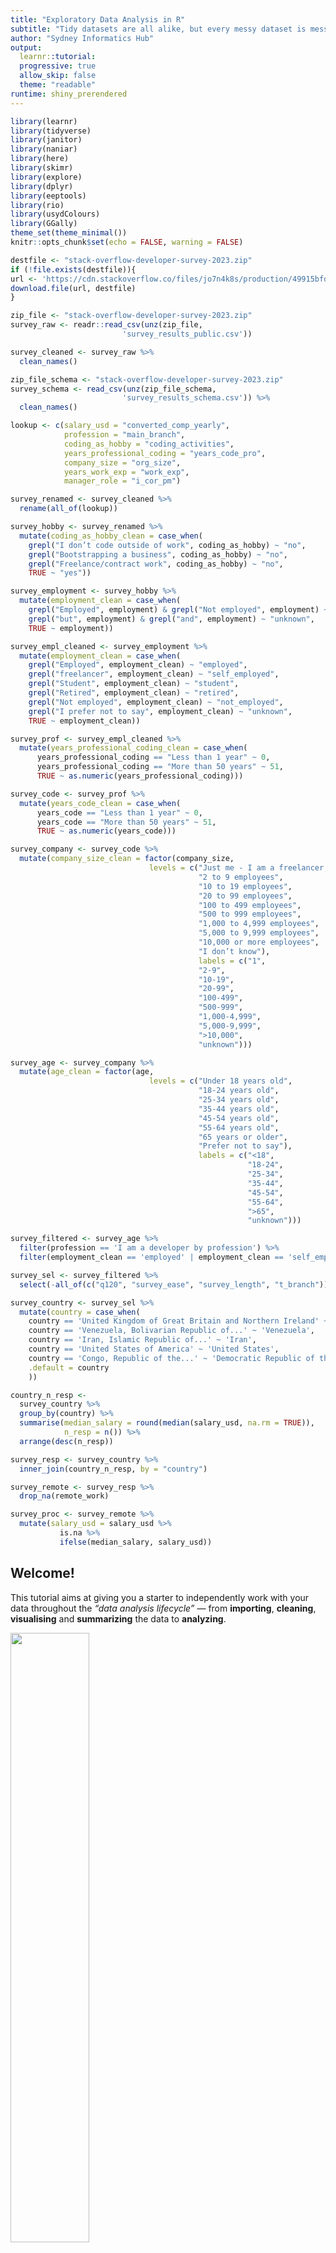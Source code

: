 ```yaml
---
title: "Exploratory Data Analysis in R"
subtitle: "Tidy datasets are all alike, but every messy dataset is messy in its own way"
author: "Sydney Informatics Hub"
output:
  learnr::tutorial:
  progressive: true
  allow_skip: false
  theme: "readable"
runtime: shiny_prerendered
---
```


```r
library(learnr)
library(tidyverse)
library(janitor)
library(naniar)
library(here)
library(skimr)
library(explore)
library(dplyr)
library(eeptools)
library(rio)
library(usydColours)
library(GGally)
theme_set(theme_minimal())
knitr::opts_chunk$set(echo = FALSE, warning = FALSE)

destfile <- "stack-overflow-developer-survey-2023.zip"
if (!file.exists(destfile)){
url <- 'https://cdn.stackoverflow.co/files/jo7n4k8s/production/49915bfd46d0902c3564fd9a06b509d08a20488c.zip/stack-overflow-developer-survey-2023.zip'
download.file(url, destfile)
}

zip_file <- "stack-overflow-developer-survey-2023.zip"
survey_raw <- readr::read_csv(unz(zip_file, 
                         'survey_results_public.csv'))

survey_cleaned <- survey_raw %>%
  clean_names()

zip_file_schema <- "stack-overflow-developer-survey-2023.zip"
survey_schema <- read_csv(unz(zip_file_schema, 
                         'survey_results_schema.csv')) %>%
  clean_names()

lookup <- c(salary_usd = "converted_comp_yearly", 
            profession = "main_branch",
            coding_as_hobby = "coding_activities",
            years_professional_coding = "years_code_pro",
            company_size = "org_size",
            years_work_exp = "work_exp",
            manager_role = "i_cor_pm")

survey_renamed <- survey_cleaned %>%
  rename(all_of(lookup))

survey_hobby <- survey_renamed %>% 
  mutate(coding_as_hobby_clean = case_when(
    grepl("I don’t code outside of work", coding_as_hobby) ~ "no",
    grepl("Bootstrapping a business", coding_as_hobby) ~ "no",
    grepl("Freelance/contract work", coding_as_hobby) ~ "no",
    TRUE ~ "yes"))

survey_employment <- survey_hobby %>% 
  mutate(employment_clean = case_when(
    grepl("Employed", employment) & grepl("Not employed", employment) ~ "unknown",
    grepl("but", employment) & grepl("and", employment) ~ "unknown",
    TRUE ~ employment))

survey_empl_cleaned <- survey_employment %>% 
  mutate(employment_clean = case_when(
    grepl("Employed", employment_clean) ~ "employed",
    grepl("freelancer", employment_clean) ~ "self_employed",
    grepl("Student", employment_clean) ~ "student",
    grepl("Retired", employment_clean) ~ "retired",
    grepl("Not employed", employment_clean) ~ "not_employed",
    grepl("I prefer not to say", employment_clean) ~ "unknown",
    TRUE ~ employment_clean))

survey_prof <- survey_empl_cleaned %>%
  mutate(years_professional_coding_clean = case_when(
      years_professional_coding == "Less than 1 year" ~ 0,
      years_professional_coding == "More than 50 years" ~ 51,
      TRUE ~ as.numeric(years_professional_coding)))

survey_code <- survey_prof %>%
  mutate(years_code_clean = case_when(
      years_code == "Less than 1 year" ~ 0,
      years_code == "More than 50 years" ~ 51,
      TRUE ~ as.numeric(years_code)))

survey_company <- survey_code %>%
  mutate(company_size_clean = factor(company_size,
                               levels = c("Just me - I am a freelancer, sole proprietor, etc.)",
                                          "2 to 9 employees",
                                          "10 to 19 employees",
                                          "20 to 99 employees",
                                          "100 to 499 employees",
                                          "500 to 999 employees",
                                          "1,000 to 4,999 employees",
                                          "5,000 to 9,999 employees",
                                          "10,000 or more employees",
                                          "I don’t know"),
                                          labels = c("1",
                                          "2-9",
                                          "10-19",
                                          "20-99",
                                          "100-499",
                                          "500-999",
                                          "1,000-4,999",
                                          "5,000-9,999",
                                          ">10,000",
                                          "unknown")))

survey_age <- survey_company %>%
  mutate(age_clean = factor(age,
                               levels = c("Under 18 years old",
                                          "18-24 years old",
                                          "25-34 years old",
                                          "35-44 years old",
                                          "45-54 years old",
                                          "55-64 years old",
                                          "65 years or older",
                                          "Prefer not to say"),
                                          labels = c("<18",
                                                     "18-24",
                                                     "25-34",
                                                     "35-44",
                                                     "45-54",
                                                     "55-64",
                                                     ">65",
                                                     "unknown")))

survey_filtered <- survey_age %>%
  filter(profession == 'I am a developer by profession') %>% 
  filter(employment_clean == 'employed' | employment_clean == 'self_employed')

survey_sel <- survey_filtered %>%
  select(-all_of(c("q120", "survey_ease", "survey_length", "t_branch")))

survey_country <- survey_sel %>%
  mutate(country = case_when(
    country == 'United Kingdom of Great Britain and Northern Ireland' ~ 'United Kingdom',
    country == 'Venezuela, Bolivarian Republic of...' ~ 'Venezuela',
    country == 'Iran, Islamic Republic of...' ~ 'Iran',
    country == 'United States of America' ~ 'United States',
    country == 'Congo, Republic of the...' ~ 'Democratic Republic of the Congo', 
    .default = country
    ))

country_n_resp <- 
  survey_country %>% 
  group_by(country) %>% 
  summarise(median_salary = round(median(salary_usd, na.rm = TRUE)), 
            n_resp = n()) %>%
  arrange(desc(n_resp))

survey_resp <- survey_country %>%
  inner_join(country_n_resp, by = "country")

survey_remote <- survey_resp %>%
  drop_na(remote_work)

survey_proc <- survey_remote %>%
  mutate(salary_usd = salary_usd %>%
           is.na %>%
           ifelse(median_salary, salary_usd))
```

## Welcome!

This tutorial aims at giving you a starter to independently work with your data throughout the *"data analysis lifecycle"* --- from **importing**, **cleaning**, **visualising** and **summarizing** the data to **analyzing**.

![](images/data_loop.png){width="50%"}

To follow this tutorial, you need some familiarity with **tidyverse** packages like *dplyr* and *ggplot2*.

**Now let's get started!**

## Learning objectives

Incorrect or inconsistent data leads to false conclusions. And so, how well you clean and understand the data has a high impact on the quality of the results.

In fact, a simple algorithm can outweigh a complex one just because it was given enough and high-quality data.

For these reasons, it is important to have a step-by-step guideline, a cheat sheet, that walks through the quality checks to be applied.

With this tutorial you will:

-   Understand data-type constraints, checks and the role of data cleaning techniques in standardising data formats, handling missing values, and addressing outliers;
-   Develop exploratory data analysis skills to visualise data distributions, detect outliers, and explore relationships between variables.

## The dataset

The *Stack Overflow Developer Survey* is a highly anticipated annual event that provides valuable insights into the preferences, trends, and experiences of developers worldwide. In May 2023, over 90,000 developers participated in the survey, sharing their perspectives on learning methods, preferred tools, and salary trends. The [latest dataset 2023](https://survey.stackoverflow.co/2023/#overview) is available [here](https://insights.stackoverflow.com/survey/).

![](images/so2023.png){width="50%"}

This is the voice of the developer. Analysts, IT leaders, reporters, and other developers turn to this report to stay up to date with the evolving developer experience, technologies that are rising or falling in favor, and to understand where tech might be going next.

EDA lacks a formal structure with a strict set of rules. In the early stages of EDA you are encouraged to explore every idea that comes to mind. While some of these ideas will prove fruitful, others may lead to dead ends. As your exploration continues, you will narrow down a few insightful findings that you'll eventually write up and communicate to others.

## Import your data

We can read .csv files into R using `read_csv()`. The first argument is the most important: the path to the file. You can think about the path as the address of the file: the file is called `survey_results_public.csv` and it is within the `stack-overflow-developer-survey-2023.zip` file.

```r
survey_zip_file <- "stack-overflow-developer-survey-2023.zip"

survey_raw <- readr::____(unz(survey_zip_file, 
                         'survey_results_public.csv'))
```

You can read more about how to get different formats of data types into R [here](https://jhudatascience.org/tidyversecourse/get-data.html).

Now that we have seen how to import a dataset, we can start the process of "cleaning" it. Cleaning, processing, wrangling, tidying, etc are all synonyms you may have heard being used for this process.

### Data semantics

A dataset is a collection of *values*, usually either numbers (if quantitative) or strings (if qualitative). Every value belongs to a **variable** and an **observation**:

-   A variable contains all values that measure the same underlying attribute (like height, temperature, duration) across units;

-   An observation contains all values measured on the same unit (like a person, or a day, or a race) across attributes.

A dataset is messy or clean/tidy depending on how rows and columns are matched up with observations and variables. In **tidy data**:

-   Each variable is a column;

-   Each observation is a row;

-   Each cell is a single measurement.

> Ref. [*Hadley Wickham's 2014 "Tidy Data" paper in the Journal of Statistical Software*](https://vita.had.co.nz/papers/tidy-data.pdf)

![](images/tidy_data.png){width="50%"}

**Messy data** is any other arrangement of the data. There are common problems that can arise when dealing with messy datasets. There are a number of actions you can take on a dataset to tidy the data depending on the problem. These include: *filtering*, *transforming*, *modifying variables*, *aggregating the data*, and *sorting the order of the observations*. We will see some of this later in this tutorial.

Here is a [link](https://ds4biomed.tech/clean-data-tidy) to some material you can use to better understand how to tidy messy datasets.

#### It's your turn!

Have a look at your `survey_raw` object. It is stored as a tibble.

> Tibbles have a refined print method that shows only the first 10 rows, and all the columns that fit on screen. This makes it much easier to work with large data. In addition to its name, each column reports its type. Tibbles are designed so that you don't accidentally overwhelm your console when you print large data frames.

Is your dataset tidy or messy?

```r
____
```

Because the data is in tibble format, we can gain a lot of information by just viewing the data itself.

![](images/tibble.png){width="50%"}

In this course, we'll be using **tidyverse** packages for getting to know your data, manipulating it, and visualizing it. The tidyverse is a collection of R packages designed for data science that share common APIs and an underlying philosophy. When you type library(tidyverse), what you're doing is loading this collection of related packages for handling data using tidy data principles. These packages include *ggplot2* for data visualization, and *dplyr* and *tidyr* for data manipulation and transformation. During this course, we'll point out when we use functions from these different packages.

You can visit this page to learn more about tidyverse: <https://www.tidyverse.org/learn/>.

### Summary

-   You can import data into R using the `read_csv()` function;
-   In order to work with messy data easily, you'll have to get them into a tidy data format.

## Inspection and cleaning

Data cleaning is an iterative process:

-   We won't get everything right the first time around;
-   We might improve or find a better way;
-   There isn't always a clear place to start, but we have to start somewhere.

![The iterative process of EDA](images/research_framework.png){width="50%"}

One good place to start is getting an overview of the dataset and use `glimpse()` to check for *data-type constraints*.

> DATA-TYPE CONSTRAINTS: Make sure numbers are stored as numerical data types. A date should be stored as a date object, and so on.

If you have a bunch of inconsistently named columns and it would be painful to fix them all by hand, the `clean_names()` function from the **janitor** package provides a useful automated cleaning. **janitor** has simple functions for *examining and cleaning dirty data*. `clean_names()` works in a `%>%` pipeline, and handles problematic variable names, especially those that are so well-preserved by `readr::read_csv()`.

-   Parses letter cases and separators to a consistent format:

    -   Default is to snake_case, but other cases like camelCase are available

-   Handles special characters and spaces, including transliterating characters like `œ` to `oe`;

-   Appends numbers to duplicated names;

-   Converts "%" to "percent" and "\#" to "number" to retain meaning;

-   Spacing (or lack thereof) around numbers is preserved

### It's your turn!

Let's introduce a few major themes in this tidyverse. First, the pipe operator -- `%>%`. It helps simplify the code and makes things more readable. It takes what is on the left hand side and puts it in the right hand side's function.

Clean the `data_raw` variable names with `clean_names()`, returning a `data_clean` object:

```r
survey_cleaned <- survey_raw %>%
  _____
```

The above code takes the data frame `data_raw` and puts it into the `clean_names()` function. This does the same thing as `clean_names(data_raw)`:

```r
survey_cleaned <- clean_names(survey_raw)
```

### Get a glimpse of your data

The `glimpse()` function of the *dplyr* package can help you to see what data you are working with. It prints for you columns running down the page, and data running across. This makes it possible to see every column in your data frame:

![](images/glimpse.png){width="50%"}

```r
survey_cleaned %>%
  ____()
```

The data we currently have contains 84 columns and that's a large amount of info. We can notice that:

-   the first variable looks like a unique identifier. Each subject should have their own ID such that all data are properly attributed to that subject. Often, it can be helpful to have a way of recording the source of each row in our original dataset (in this case, our subject), so we can trace the data from this row as we work with the data. The `isid()` function returns a check TRUE/FALSE whether or not the variables together uniquely identify a row in the dataframe:

```r
____(survey_cleaned, 
     vars = c("response_id"), 
     verbose = TRUE)
```

> UNIQUE CONSTRAINT: a particular observation unit identifiable and distinct from all other observational units

-   most variables are categorical and some have too many levels. For example, the `coding_activities` variable has many levels. We may want to collapse these levels into fewer categories for several reasons:
    -   Collapsing levels can simplify the analysis and interpretation of results, especially when dealing with a large number of categories;
    -   In predictive modeling, reducing the number of levels in categorical variables can help improve model performance by reducing the complexity of the model;
    -   Collapsing infrequent levels into broader categories can help address issues of sparsity, where certain levels have very few observations, which may lead to unreliable estimates.

The `count()` functions allows us to count the frequency of each level in the `coding_activities` variable. This variable represents whether respondents code as a hobby or only for work:

```r
survey_cleaned %>%
  ____(coding_activities) %>%
  arrange(desc(n))
```

-   some variable names are not easily understandable. For example, the column `converted_comp_yearly` stands for the annual salary of the respondents in USD. We can change the name of column to `salary_usd` for easier understanding.

**Details on the questions asked in the survey are provided in the document *survey_result_schema.csv***. You can read this document in the same way you read in the stackoverflow survey dataset, with the `read_csv()` function:

```r
zip_file_schema <- "stack-overflow-developer-survey-2023.zip"
survey_schema <- ____(unz(zip_file_schema, 
                         'survey_results_schema.csv')) %>%
  clean_names()

survey_schema
```

Now we can use the `rename()` function to better rename those variables that are not easily understandable. Whenever you are creating a name for something in R, **be clear and descriptive**.

```r
survey_cleaned %>%
  colnames()

#columns to be renamed
lookup <- c(salary_usd = "converted_comp_yearly", 
            profession = "main_branch",
            coding_as_hobby = "coding_activities",
            years_professional_coding = "years_code_pro",
            company_size = "org_size",
            years_work_exp = "work_exp",
            manager_role = "i_cor_pm")

#rename columns
survey_renamed <- survey_cleaned %>%
  ____(all_of(lookup))

survey_renamed %>%
  colnames()
```

Let's count the frequency of each level in the `coding_as_hobby` variable:

```r
survey_renamed %>%
  ____(coding_as_hobby) %>%
   arrange(desc(n))
```

There are lots of values and in this case it would be much easier to make this variable binary (`yes`- the respondent codes outside of work (as hobby); `no`- the respondent doesn't code outside of work). When we want to add and/or change variables we can use `mutate()` from the *dplyr* package. We grab `data_clean`, and create a variable called `coding_as_hobby_clean` using the `coding_as_hobby` variable and assign it back into `data_clean`. The benefit is in the readability of the code. We repeat things like the name of the data frame much less:

```r
#map each value to either “yes” or “no”
survey_hobby <- survey_renamed %>% 
  ____(coding_as_hobby_clean = case_when(
    grepl("I don’t code outside of work", coding_as_hobby) ~ "no",
    grepl("Bootstrapping a business", coding_as_hobby) ~ "no",
    grepl("Freelance/contract work", coding_as_hobby) ~ "no",
    TRUE ~ "yes"))
```

> The word "grepl" stands for "grep logical". The `grepl()` function in R searches for matches in characters or sequences of characters present in a given string. `grepl()` returns `TRUE` if the given pattern is present in the vector. Otherwise, it returns `FALSE`.

#### It's your turn!

How can you visualise how many respondents engage in coding as a hobby? Compare how the `coding_as_hobby` and `coding_as_hobby_clean` variables are visualised in a bar plot using the `geom_bar()` function from the *ggplot2* package:

```r
# coding_as_hobby variable
survey_hobby %>%
  ggplot() + 
  ____(aes(x = ____)) +
  theme_classic() #a classic-looking theme, with x and y axis lines and no gridlines

# coding_as_hobby_clean variable
survey_hobby %>%
  ggplot() + 
  ____(aes(x = ____)) +
  theme_classic() 
```

### In-record & cross-dataset errors

These errors result from having two or more values in the same row or across datasets that contradict with each other.

For example, if we have a dataset about the cost of living in cities. The total column must be equivalent to the sum of rent, transport, and food. Similarly, a child can't be married. An employee's salary can't be less than the calculated taxes.

The same idea applies to related data across different datasets.

Looking at our dataset, you can notice that some respondents have provided conflicting information about their employment status (e.g. variable `employment` levels: `Employed, full-time;Not employed, but looking for work` or `Not employed, but looking for work;Not employed, and not looking for work`):

```r
survey_hobby %>%
  count(____) %>%
  arrange(desc(n))
```

As it is not possible to reach out to the respondents who provided such responses, we might correct them, if it's clear what the correct response should be, or we may choose to remove these responses if they cannot be resolved. If you look at the `n` column, you can see that the number of respondents giving conflicting answers is less than 30. We can use the `mutate()` function to recode these respondent's answers to the `employment` variable as "unknown" (**flagging**).

```r
survey_employment <- survey_hobby %>% 
  ____(employment_clean = case_when(
    grepl("Employed", employment) & grepl("Not employed", employment) ~ "unknown",
    grepl("but", employment) & grepl("and", employment) ~ "unknown",
    TRUE ~ employment))
```

We used `&` to say we want both conditions to be met.

We can now map each value to either "employed", "self-employed", "student", "retired", "not_employed" or "unknown":

```r
survey_empl_cleaned <- survey_employment %>% 
  mutate(employment_clean = case_when(
    grepl("Employed", employment_clean) ~ ____,
    grepl("freelancer", employment_clean) ~ ____,
    grepl("Student", employment_clean) ~ ____,
    grepl("Retired", employment_clean) ~ ____,
    grepl("Not employed", employment_clean) ~ ____,
    grepl("I prefer not to say", employment_clean) ~ ____,
    TRUE ~ employment_clean))

survey_empl_cleaned %>%
  count(employment_clean) %>%
  arrange(desc(n))
```

You can visualise the covariation between the categorical variables `coding_as_hobby_clean` and `employment_clean` by counting the number of observations for each combination of levels of these variables. You can do this with the `geom_count()` function:

```r
survey_empl_cleaned %>%
  ggplot(aes(x=coding_as_hobby_clean, y=employment_clean)) + 
  ____ +
  theme_bw()
```

The size of each circle in the plot displays how many observations occurred at each combination of values. Covariation will appear as a strong correlation between specific x values and specific y values. From this visualisation, you can see that respondents that do not code as a hobby are mainly those that are employed or self-employed.

### Duplicates

Duplicates are data points that are repeated in your dataset. An example could be when two users have the same identity number. These values should be removed. You could check also look for fully identical rows in your dataset using the `group_by_all()` function:

```r
#test for fully identical rows
survey_empl_cleaned %>%
  group_by_all() %>% #groups the data by all variables in the dataset
  filter(n() > 1) %>% #keep only those groups where there are duplicates based on all variables
  ungroup()
```

### Standardise

> REGULAR EXPRESSION PATTERNS: some text fields have to be in a certain pattern. For example, phone numbers may be required to have the pattern (999) 999--9999.

For each variable that we expect to be in a standardised format, we should:

-   test that all provided values for this variable are indeed in this format;
-   encode/store it in this format.

You might have noticed that, in our original dataset, we had 2 numerical variables, `comp_total` (the annual salary in the currency the respondent use day-to-day) and `salary_usd` (the annual salary converted into USD dollars). In order to be able to make predictions and comparisons, we will consider only the `salary_usd` variable to perform our analysis.

There are different ways we can quickly inspect our dataset. `skim()` is an alternative to `summary()`, quickly providing a broad overview of your dataset. The results of `skim()` are printed horizontally, with one section per variable type and one row per variable:

![](images/skim.png){width="60%"}

```r
survey_empl_cleaned %>%
  ____
```

The output from `skim()` separately summarizes categorical and continuous variables. For continuous variables you get information about the mean and median (p50) column. You know what the range of the variable is (p0 is the minimum value, p100 is the maximum value for continuous variables). You also get a measure of variability with the standard deviation (sd). It even quantifies the number of missing values (missing) and shows you the distribution or shape of each variable (hist)!

If we take a look closer we can see that `years_professional_coding` is a categorical variable. Let's have a closer look:

```r
#list all the possible levels
survey_empl_cleaned %>%
  ____(years_professional_coding)
```

It looks like two values are character strings instead of single numbers ("Less than 1 year", "More than 50 years"). Let's standardise these values so that the `years_professional_coding` variable transforms into a numerical variable:

```r
#convert characters to numbers and separately convert special values
survey_prof <- survey_empl_cleaned %>%
  ____(years_professional_coding_clean = case_when(
      years_professional_coding == "Less than 1 year" ~ 0,
      years_professional_coding == "More than 50 years" ~ 51,
      TRUE ~ as.numeric(years_professional_coding)))

#compare before and after
survey_prof %>%
  count(years_professional_coding, years_professional_coding_clean)
```

#### It's your turn!

`years_code` is reported as a categorical variables. Can you convert it to be numeric?

```r
#list all the possible values
survey_prof %>%
  ____(years_code)

#convert characters to numbers and separately convert special values
survey_code <- survey_prof %>%
 ____(years_code_clean = case_when(
      years_code == "Less than 1 year" ~ ____,
      years_code == ____ ~ 51,
      TRUE ~ as.numeric(years_code)))

#compare before and after
survey_code %>%
  count(____, ____)
```

## Factor variables

For many purposes within R, the most convenient way to handle categorical variables is to convert them to **factor variables**.

A factor is a special kind of vector which contains underlying numeric values 1, 2, ..., n, but each of these n values has an associated character label (which may or may not be the numeric value). These labeled values are the levels of the factor. *One common use of a factor is to store a categorical variable for use in a data analysis.* Once you have created a factor vector with specific levels, no element of that vector can take on a value that is not one of its pre-assigned levels.

You can create a factor from a character vector, and R will assume that the unique values are the labels for the levels.

If a categorical variable represents an ordinal scale (i.e., categories have a meaningful order), we should preserve this ordinality during data preprocessing. The variable `company_size` is a categorical ordinal variable:

```r
#list all the possible values for the variable company_size
survey_code %>% 
  tabyl(____) %>%
  adorn_pct_formatting() #add pretty formatting
```

> `tabyl()` is an approach to tabulating variables. It is tidyverse-aligned and is primarily built upon the *dplyr* and *tidyr* packages. `tabyl()` produces frequency tables using 1, 2, or 3 variables and it also attaches a copy of these counts as an attribute of the resulting data.frame. When `NA` values are present, `tabyl()` also displays "valid" percentages, i.e., with missing values removed from the denominator. You can use `adorn_` functions to add additional information and pretty formatting.

Let's convert `company_size` to a factor variable using the `factor()` function:

```r
survey_company <- survey_code %>%
  mutate(company_size_clean = ____(company_size,
                               levels = c("Just me - I am a freelancer, sole proprietor, etc.",
                                          "2 to 9 employees",
                                          "10 to 19 employees",
                                          "20 to 99 employees",
                                          "100 to 499 employees",
                                          "500 to 999 employees",
                                          "1,000 to 4,999 employees",
                                          "5,000 to 9,999 employees",
                                          "10,000 or more employees",
                                          "I don’t know"),
                                          labels = c("1",
                                          "2-9",
                                          "10-19",
                                          "20-99",
                                          "100-499",
                                          "500-999",
                                          "1,000-4,999",
                                          "5,000-9,999",
                                          ">10,000",
                                          "unknown")))

#examine the new levels
levels(survey_company$company_size_clean)

#compare before and after
table(survey_company$company_size, survey_company$company_size_clean)
```

If there were new missing values, then you would know there was a mistake in your code.

### It's your turn!

`age` is reported here in age ranges and is a categorical variables that is ordinal. Can you convert it into a factor?

```r
#list all the possible values for the variable age
survey_company %>% 
  tabyl(____) %>%
  adorn_pct_formatting() 

survey_age <- survey_company %>%
  mutate(age_clean = ____(age,
                               levels = c("Under 18 years old",
                                          "18-24 years old",
                                          "25-34 years old",
                                          "35-44 years old",
                                          "45-54 years old",
                                          "55-64 years old",
                                          "65 years or older",
                                          "Prefer not to say"),
                                          labels = c(____,
                                                     ____,
                                                     ____,
                                                     ____,
                                                     ____,
                                                     ____,
                                                     ____,
                                                     ____)))

#examine the new levels
levels(survey_age$age_clean)

#compare before and after
table(survey_age$age, survey_age$age_clean)
```

### Summary

-   the **janitor** package has simple functions for examining and cleaning dirty data. The `clean_names()` function handles problematic variable names;
-   the pipe operator `%>%` helps simplify the code and makes things more readable;
-   the `glimpse()` function can help you analyse **data-type constraints**;
-   the `is_id()` function can help you analyse **unique constraints**;
-   the `rename()` function can be used to change variable names;
-   variable names should be clear and descriptive;
-   the `mutate()` function can be used to add or transform variables;
-   you can compare groups using the `group_by()` function;
-   each variable needs to be in a standardised format;
-   you can use factors to handle categorical variables;
-   the ordinality of categorical variable representing ordinal scales should be preserved during data preprocessing.

## Select Variables and Filter Observations

We often want to subset our data in some way before we do many of our analyses. We may want to do this for a number of reasons (e.g., easier cognitively to think about the data, the analyses depend on the subsetting). The code below show the two main ways to subset your data:

-   *selecting* variables and
-   *filtering* observations.

Let's focus our analysis only on developers. We might want to to exclude from our analysis students, hobby programmers and former developers (`profession` variable). We might also want to exclude unemployed and retired respondents (`employment_clean` variable). Let's have a look at these two variables:

```r
survey_age %>%
  count(____) %>%
  arrange(desc(n))

survey_age %>%
  count(____) %>%
  arrange(desc(n))
```

We can filter using the `filter()` function (i.e. take out observations we don't want). By using `|` we are saying we want `employed` or `self_employed` respondents. In other words, if either are met, that observation will be kept:

```r
survey_filtered <- survey_age %>%
  ____(profession == 'I am a developer by profession') %>% #select only developers
  ____(employment_clean == 'employed' | employment_clean == 'self_employed') #select only employed responders 
```

The first filter selected only developers and reduced the dataset from 89184 respondents to 67237. The second filter excluded unemployed, students and retired respondents and the dataset was further reduced to 63,644 respondents.

We can also select only the variables that are of interest for us today. The `select()` function is used for column selection and has the general structure: `select(data, variables_to_select)`.

We might want to drop the variables `q120` (You consent to providing your information to help us stay privacy compliant), `survey_ease` (How easy or difficult was this survey to complete?), `survey_lenght` (How do you feel about the length of the survey this year?), `t_branch` (Would you like to participate in the Professional Developer Series?).

```r
survey_sel <- survey_filtered %>%
  ____(-all_of(c("q120", "survey_ease", "survey_length", "t_branch")))
```

## Unusual values

> RANGE CONSTRAINTS: typically, numbers or dates should fall within a certain range.

### Outliers

Cleaning your data essentially is getting to know your data in greater detail to be able to make informed decisions about problems. For example, some variables cannot take on negative values as their scale of measurement renders negative values non-sensical (e.g., yearly salary). Even a value of zero might not be a valid value to observe. Sometimes, variables might have a valid lower boundary, upper boundary, or both.

> **Outliers** are observations that are unusual; data points that don't seem to fit the pattern.

Sometimes outliers are data entry errors, sometimes they are simply values at the extremes that happened to be observed in this data collection, and other times they suggest important new discoveries.

Let's use the `geom_histogram()` functio to create a histogram with salary on the x-axis:

```r
p <- survey_sel %>%
  filter(!is.na(salary_usd)) %>% #remove NAs, if we don't specify it, ggplot is going to automatically discards missing values and gives you a warning
  ggplot(aes(x = salary_usd)) + 
  ____(bins = 30) + 
  theme_bw() #white background and thin grey grid lines

plotly::ggplotly(p) #make the plot interactive
```

When you have a lot of data, outliers are sometimes difficult to see in a histogram. For example, take this distribution of the salary variable. The only evidence of outliers is the unusually wide limits on the x-axis. There are so many observations in the common bins that the rare bins are very short, making it very difficult to see them (although maybe if you stare intently at the right of the bar you'll spot something). To make it easy to see the unusual values, we need to zoom to small values of the y-axis with `coord_cartesian()`:

```r
p1 <- survey_sel %>%
  filter(!is.na(salary_usd)) %>%
  ggplot(aes(x = salary_usd)) + 
  geom_histogram(bins = 80) +
  ____(ylim = c(0, 20)) +
  theme_bw()

plotly::ggplotly(p1)
```

Outliers are innocent until proven guilty. With that being said, they should not be removed unless there is a good reason for that. For example, one can notice some weird, suspicious values that are unlikely to happen, and so decides to remove them. Though, they are worth investigating before removing. It is also worth mentioning that some models, like linear regression, are very sensitive to outliers. In other words, outliers might throw the model off from where most of the data lie.

You might be tempted to drop the entire row with the unusual values, but one invalid value doesn't imply that all the other values for that observation are also invalid. Additionally, if you have low quality data, by the time that you've applied this approach to every variable you might find that you don't have any data left.

Let's have a better understanding on what's going on with these values. The conversion rates could potentially introduce variability into the data. For example, if a currency is particularly strong against the USD, salaries in that currency might appear unusually high when converted to USD. Conversely, if a currency is weak against the USD, salaries might appear lower. Moreover, salaries might change significantly depending on the country respondends work in. Let's have a closer look to how the salaries change depending on the country/continent.

But before doing this, let's check `country` variable:

```r
survey_sel %>%
  count(____) %>%
  arrange(desc(n))
```

There are a lot of countries with very few respondents. In the next steps, we will rename some country names for visualisation purposes, we will calculate the number of respondents by country and the country median salary:

```r
# make country names shorter
survey_country <- survey_sel %>%
  mutate(country = case_when(
    ____ == 'United Kingdom of Great Britain and Northern Ireland' ~ 'United Kingdom',
    ____ == 'Venezuela, Bolivarian Republic of...' ~ 'Venezuela',
    ____ == 'Iran, Islamic Republic of...' ~ 'Iran',
    ____ == 'United States of America' ~ 'United States',
    ____ == 'Congo, Republic of the...' ~ 'Democratic Republic of the Congo', 
    .default = country
    ))

# calculate number of respondents by country and median salary
country_n_resp <- 
  survey_country %>% 
  group_by(country) %>% 
  summarise(median_salary = round(median(salary_usd, na.rm = TRUE)), 
            n_resp = n()) %>%
  arrange(desc(n_resp))

country_n_resp %>% 
  arrange(desc(n_resp))
```

We can now use the `geom_boxplot()` function to generate a boxplot to visualise annual salary distribution by country. We will limit ourselves to countries with at least 30 respondents:

```r
options(scipen = 999) #remove scientific annotation 

#add n of respondents and median salary information
survey_resp <- survey_country %>%
  inner_join(country_n_resp, by = "country")

survey_resp %>% 
 filter(n_resp >= 100) %>%
  mutate(country = fct_reorder(country, salary_usd, median, .na_rm = TRUE)) %>%  #option to use .na_rm = TRUE to suppress warning
  ggplot(aes(x = country, y = salary_usd)) + 
  ____(outlier.size = 0.5) +
  coord_flip(ylim = c(0, 400000)) +
  theme_bw()
```

We can see that the United States has the highest median annual salary at \~150,000 USD, followed by Switzerland and Israel. The lower part of the graph is populated by Asian, South American and African countries.

The median annual salary varies a lot depending on the country. We might want to treat outliers differently, for example by considering the salary distribution of each country or continent.

#### It's your turn!

Let's plot the variables `remote_work` or `manager_role` and look at how these might contribute to salary distribution in the different countries. For easier visualisation, select only respondent from United States, Australia, Canada, Sweden, Italy and Singapore.

```r
#manager_role
survey_resp %>% 
 ____(country == "United States" |
        country == "Australia"|
        country == "Canada"|
        country == "Sweden"|
        country == "Singapore" |
          country == "Italy") %>%
  mutate(country = fct_reorder(country, salary_usd, median, .na_rm = TRUE)) %>%  #option to use .na_rm = TRUE to suppress warning
  ggplot(aes(x = country, y = salary_usd, color = manager_role)) + 
  ____(outlier.size = 0.5) +
  coord_flip(ylim = c(0, 500000)) +
  scale_color_manual(values = usyd_palette("primary")) + #add usyd colors
  theme_bw()
```

Individual contributors (in black) are employees who are not responsible for managing others. People managers (in red) are employees who manage teams or departments. People managers generally earn more than individual contributors, but there can be exceptions, especially in countries with high salary variability like the United States. The NA category is less clear due to the lack of specific role information.

```r
#remote_work
survey_resp %>% 
 filter(____ == "United States" |
        ____ == "Australia"|
        ____ == "Canada"|
        ____ == "Sweden"|
        ____ == "Singapore" |
          ____ == "Italy") %>%
  mutate(country = fct_reorder(country, salary_usd, median, .na_rm = TRUE)) %>%  #option to use .na_rm = TRUE to suppress warning
  ggplot(aes(x = country, y = salary_usd, color = ____)) + 
  geom_boxplot(outlier.size = 0.5) +
  ____(ylim = c(0, 500000)) +
  scale_color_manual(values = usyd_palette("primary")) +
  theme_bw()
```

Remote workers generally earn more than in-person or hybrid workers, but there can be exceptions, especially in countries with high salary variability.

While these seem to be the general trend, keep in mind that individual salaries can vary widely based on factors like industry, years of experience, level of education, and specific skills.

### Missing values

Missing values represent the unknown so they are "contagious": almost any operation involving an unknown value will also be unknown.

Let's use the `head()` and `is.na()` functions to have a look at the first 20 values of the `salary_usd` variable:

```r
head(survey_resp$salary_usd, n = 20)
____(is.na(survey_resp$salary_usd), n = 20)
```

We can see that the missing value is recognized as `NA`. Sometimes you might see missing values recognised as `NaN`. "NaN" or "Not a Number" is used for numeric calculations. If a value is undefined, such as 0/0, "NaN" is the appropriate way to represent this. When we run the `is.na()` function, R recognizes both types of missing values and TRUE values are returned when we run it. We can use the `summarise()` function along with `is.na()` to count the missing values:

```r
survey_resp %>% 
  ____(count=sum(is.na(salary_usd)))
```

The `summarise()` functions allows us to do multiple things at once. Let's say we want to get a count of unique values, as well as missing values, and also the median value of `salary_usd` for each country:

```r
# counting unique, missing, and median values
survey_resp %>% 
  group_by(____) %>% #group by country
  ____(n = n_distinct(salary_usd),
            na = sum(is.na(salary_usd)),
            med = median(salary_usd, na.rm = TRUE))
```

This produces an organized little tibble of our summary data.

Given the fact the missing values are unavoidable leaves us with the question of **what to do** when we encounter them. There are several different ways in which we can deal with NAs.

### Drop

If missing values in a column are infrequent and occur randomly, the most straightforward approach is to remove/drop observations (rows) containing missing values. However, if a large portion of the column's values are missing and this occurs randomly, it may be prudent to consider removing the entire column.

Let's use again the `summarise()` function to check whether there are any missing values for the `remote_work` variable:

```r
survey_resp %>% 
  ____(count=sum(is.na(remote_work)))
```

There are 9 values missing. There are different ways we can inspect missing values in our dataset. `skim()` is good place to start. The `skim_df` object is pipeable and easy to use for additional manipulation: for example, you could select a specific summary statistic (e.g. `n_missing`) for a specific variable (e.g `remote_work`):

```r
skim_df <- survey_resp %>% 
  ____

skim_df %>%
  dplyr::____(skim_variable == "remote_work") %>%
  dplyr::____(n_missing)
```

A quick way to visualise missing values by column is by using the `gg_miss_var()` and `vis_miss` functions:

```r
#gg_miss_var plot
survey_resp %>%
  select(remote_work, industry, years_work_exp, salary_usd, company_size_clean, dev_type, years_professional_coding_clean, age_clean, years_code_clean) %>%
  ____(show_pct = TRUE)

#vis_miss plot
survey_resp %>%
  select(remote_work, industry, years_work_exp, salary_usd, company_size_clean, dev_type, years_professional_coding_clean, age_clean, years_code_clean) %>% 
  ____
```

Here, we see the variables listed along the top with percentages summarizing how many observations are missing data for that particular variable. Each row in the visualization is a different observation. Missing data are black. Non-missing values are in grey.

While understanding how much data is missing in each column is important information, when trying to find patterns of missingness you need to examine the intersections of missingness. We can do this with the `gg_miss_upset()` function:

```r
# specify the dataset we want to use, the number of sets (which variables) to include, and the number of interactions we want to examine.
survey_resp %>%
  select(remote_work, industry, years_work_exp, salary_usd, company_size_clean,  years_professional_coding_clean,) %>%
    ____(nsets = 6,
                  nintersects = NA) #all interactions using the given variables will be displayed
```

Among the missing values, the type of industry, years of working experience and annual salary are those with the highest percentage of co-missingness.

Some respondents may genuinely not have information for certain fields. The co-missingness of certain variables may indicate underlying relationships or dependencies among them. For example, respondents who do not disclose their industry or company size may be freelancers. Some respondents may simply provide incomplete survey responses. For example, we have specifically selected only employed developers, so we would expect to have an annual salary for everyone. It this specific case, we might want to impute missing values for annual salary. The `remote_work` variables has a % of missingness that is \<0.1%. Given the sample size of our dataset, we might want to drop these values and we can do this with the `drop_na()` function:

```r
survey_remote <- survey_resp %>%
  ____(remote_work)
```

### Impute

> **Imputation** is a technique used for replacing the missing data with some substitute value to retain most of the data/information of the dataset.

Some argue that filling in the missing values leads to a loss in information. That's because saying that the data is missing is informative in itself, and the algorithm should know about it. This is particularly important when the missing data doesn't happen at random. Plotting the missingness patterns across different variables, as we did before, can provide insights into whether missing data occurs systematically or at random.

During the survey, maybe some people might have refused to answer a certain question. Maybe this is due to privacy concerns or confidentiality agreements with their employers.

As the variable `salary_usd` seems to miss completely at random, we can think of replacing the NA with the most frequent occurrence of the variable, which is the mean if the variable has a normal distribution, or the median otherwise.

#### Shape

Being able to describe the shape of your variables is necessary during your descriptive analysis.

When talking about the shape of one's data, we're discussing how the values (observations) within the variable are distributed. Often, we first determine how spread out the numbers are from one another (do all the observations fall between 1 and 10? 1 and 1000? -1000 and 10?). This is known as the **range** of the values. The range is described by the minimum and maximum values taken by observations in the variable and we can have a loot at the range of the `salary_usd` variable using the `range()` function:

```r
____(survey_remote$salary_usd, na.rm = TRUE)
```

The distribution of the data can be visualised with the `geom_density()` function and it explains how the data are spread out over the range:

```r
survey_remote %>%
  ggplot(aes(salary_usd)) +
  ____ +
  theme_bw()
```

Here we see that the data are skewed right, given the shift in values away from the right, leading to a long right tail. Here, most of the values are at the lower end of the range.

![](images/skewed_dist.png){width="50%"}

Let's replace the missing values in the `salary_usd` variable with the median value of `salary_usd` for each country that we had previously calculated:

```r
survey_proc <- survey_remote %>%
  mutate(salary_usd = salary_usd %>%
           is.na %>%
           ifelse(median_salary, salary_usd))

survey_proc %>%
  skim() %>%
  dplyr::____(skim_variable == "salary_usd") %>%
  dplyr::____(n_missing)
```

We still have 14 missing values in the `salary_usd` variable. What are these?

```r
survey_proc %>%
  dplyr::filter(is.na(salary_usd)) %>%
  dplyr::select(all_of(c("country", "salary_usd", "median_salary", "n_resp")))
```

These are those countries with less than 30 respondents. As there are very few or no valid salary observations for these countries, it wasn't possible to calculate the median salary. Depending on your main research question, you might want to drop these rows.

## Relationship

Sometimes missing values don't occur randomly. Let's consider the `years_professional_coding_clean` variable. This variable represents the number of years a respondent has been coding professionally. Younger respondents or those who are new to the workforce might be more likely to have missing values in this variable because they haven't been coding professionally for many years.

To verify this, we could explore the relationship between `years_professional_coding_clean` and other variables such as `years_work_exp_clean`. If there's a pattern where younger respondents or those with fewer years of working experience tend to have missing values in `years_professional_coding_clean`, it suggests that the missingness is not random but related to certain characteristics of the respondents. We can use the `geom_miss_point()` function to plot missing values on a scatter plot:

```r
survey_proc %>%
ggplot(aes(x = years_professional_coding_clean, y = years_work_exp)) +
  ____ +
  theme_classic() +
  scale_color_manual(values = usyd_palette("primary")) #add usyd colors
```

From the plot, we can observe that:

-   the majority of missing values in the `years_professional_coding_clean` variables are related to respondents with less years of working experience (missing values in black);
-   red dots (not missing) are more scattered but become denser as both professional coding experience and work experience increase.

We can plot a scatter plot (without the missing values) with the `geom_point()` function. Here below is a plot of the relationship between the `years_professional_coding_clean` and `years_work_exp` variables, excluding the missing values. The `geom_smooth()` function aids the eye in seeing patterns:

```r
survey_proc %>%
ggplot(aes(x = years_professional_coding_clean, y = years_work_exp)) +
  ____ +
  geom_smooth(method = "lm", se = TRUE) + #display confidence interval
  theme_classic()
```

Each black dot represents an individual data point correlating years of professional coding experience with overall work experience. The blue line that extends diagonally across the plot is known as a *trend line*. This line indicates an upward trend, suggesting that as professional coding experience increases, overall work experience also increases. This trend line suggests a positive correlation between the two variables, meaning that individuals with more professional coding experience also tend to have more overall work experience.

### Correlation

We might want to look at the relationships between all of our continuous variables. A good way to do this is to use a visualization of **correlation**. Correlation is a measure of the relationship or interdependence of two variables. In other words, how much do the values of one variable change with the values of another. Correlation can be either positive or negative and it ranges from -1 to 1, with 1 and -1 indicating perfect correlation (1 being positive and -1 being negative) and 0 indicating no correlation. The `ggcorr()` functions plots a correlation matrix:

```r
survey_proc %>%
dplyr::select_if(is.numeric) %>%
    ____(method = "pairwise.complete.obs", #method for computing covariances in the presence of missing values
           label = TRUE)
```

Most of the cells are red indicating positive correlations, with numerical values displayed within each cell to quantify the strength of each correlation. There are some cells with zero value which are colored white indicating no observed correlation between those pairs of variables.

We can see that the `years_professional_coding_clean` variable is positively correlated to the `years_work_exp` variable.In this case, you could consider imputation techniques that take into account the distribution and relationships of the variable with other variables in the dataset.

For more informations on missing values and imputation visit this [link](https://bookdown.org/aschmi11/RESMHandbook/data-preparation-and-cleaning-in-r.html).

### Summary

-   the `filter()` function takes out observations we don't want to keep;
-   the `select()` function keeps only the variables that are of interest.
-   visualising the distribution of your variables can help you spot unusual values such as **outliers**;
-   the `skim()` function provides a broad overview of the dataset and can help you identify **missing values**;
-   outliers can indicate anomalies, or important insights, and should be investigated further before deciding whether to remove them;
-   `geom_hist()` and `geom_density()` functions from the *ggplot2* package are used to visualise variables distribution;
-   `skim()`, `gg_miss_var()`, `vis_miss()` and `geom_miss_point()` functions can help in identifying and visualise missing values;
-   how you handle missing values can impact the analysis and interpretation of the data;
-   `gg_miss_upset()` function plots missingness patterns across variables;
-   plotting missingness patterns across different variables can provide insights into whether missing data occurs systematically or at random;
-   scatterplots (geom_point()) and correlations plots (ggcorr()) visualise the relationship between variables;
-   analysis of the relationships between variables provides information that is important to inform next steps.

## Verifying

After your data inspection and cleaning, you should verify correctness by re-inspecting the data. We have already discussed most of these things but here is a general summary:

### Accuracy

The degree to which the data is close to the true values. While defining all possible valid values allows invalid values to be easily spotted, it does not mean that they are accurate. A valid street address mightn't actually exist. A valid person's eye colour, say blue, might be valid, but not true (doesn't represent the reality). Another thing to note is the difference between accuracy and precision. Saying that you live on the Earth is, actually true. But, not precise. Where on the earth? Saying that you live at a particular street address is more precise.

### Completeness

The degree to which all required data is known. Missing data is going to happen for various reasons. One can mitigate this problem by questioning the original source if possible, say re-interviewing the subject.

### Consistency

The degree to which the data is consistent, within the same data set or across multiple data sets.

As we have already seen, inconsistency occurs when two values in the data set contradict each other. A valid age, say 10, mightn't match with the marital status, say divorced. A customer is recorded in two different tables with two different addresses. Which one is true?

### Uniformity

The degree to which the data is specified using the same unit of measure. The weight may be recorded either in pounds or kilos. The date might follow the USA format or European format. The currency is sometimes in USD and sometimes in YEN. And so data must be converted to a single measure unit.

The **explore** package allows you to get faster insights with less code.

The `explore()` function launches a shin app that you can use interactively to inspect individual variable, explore their relation to a target, grow a decision tree or create a fully automated report of all variables (altought this doesn't always work!).

```r
#explore(survey_proc)
```

You can alternatively create a rich HTML report of all variables:

```r
#survey_proc %>%
#  report(output_dir = here("docs", "my_explore_report.Rmd"), 
#         target = remote_work)
```

Or you can explore single variables:

```r
survey_proc %>% 
  explore(years_work_exp, 
          target = remote_work)
```

### Reporting

Reporting how healthy the data is, is equally important to cleaning. Be sure to include in your report (e.g. Quarto/RMarkdown) *what* were the methods used to clean the data and *why*, as different methods can be better in different situations or with different data types.

## Additional information

There are a couple of other things that you will need to know and that are not covered in this tutorial:

-   **Joining data sets**: This is common in many situations including health records and longitudinal studies. Within the *dplyr* package there are four main joining functions: `inner_join()`, `left_join()`, `right_join()` and `full_join()`. Each join combines the data in slightly different ways. Please have a look at this [link](https://tysonbarrett.com/Rstats/chapter-2-working-with-and-cleaning-your-data.html#joining-merging) for additional resources;

![](images/Joining.jpg){width="50%"}

-   **Reshaping your dataset**: converting your data from *wide-to-long* or from *long-to-wide* data formats. The two most pertinent functions withing the `tidyr` package to reshaping data are: `pivot_wider()` and `pivot_longer()`. Please have a look at this [link](https://jhudatascience.org/tidyversecourse/wrangle-data.html#reshaping-the-data) for additional resources.

![](images/reshape.png){width="70%"}

## What's next

Congratulations on completing your first exploratory data analysis (EDA)!

You've journeyed through the intricate landscape of the Stack Overflow dataset, exploring developers' demographics, professional experiences, and work dynamics.

Now that our data is primed for analysis, the possibilities are endless.

At the *Sydney Informatics Hub (SIH)*, we offer a myriad of avenues for further exploration and learning, ensuring that you're well-equipped to harness the power of data.

Have a look at our *training calendar* [here](https://www.sydney.edu.au/research/facilities/sydney-informatics-hub/workshops-and-training/training-calendar.html).
